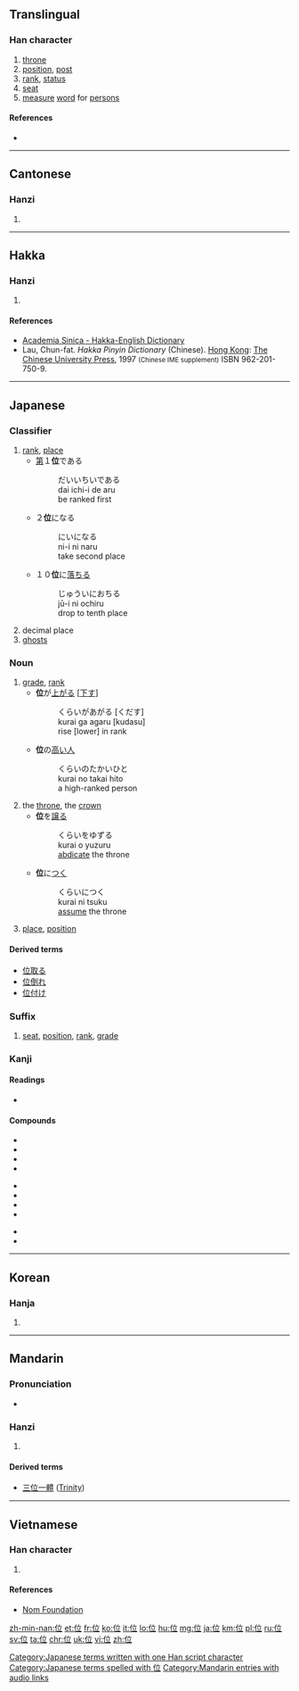 ==Translingual==
{{stroke order|type=animate}}

===Han character===
{{Han char|rn=9|rad=人|as=05|sn=7|four=2021<sub>8</sub>|canj=人卜廿 (OYT)|ids=⿰[[亻]][[立]]}}

# [[throne]]
# [[position]], [[post]]
# [[rank]], [[status]]
# [[seat]]
# [[measure]] [[word]] for [[person]]s

====References====
* {{Han ref|kx=0098.070|dkj=00503|dj=0206.180|hdz=10138.030|uh=4F4D|ud=20301|bh=A6EC|bd=42732}}

----

==Cantonese==

===Hanzi===
{{yue-hanzi|jyut=|y=wai2, wai6}}

# {{defn|lang=yue|sort=人05}}

----

==Hakka==

===Hanzi===
{{hak-hanzi|poj=[[vùi]] (vui<sup>3</sup>), [[vì]] (vi<sup>3</sup>)|gd=|hpy=vui4, vi4}}

# {{defn|lang=hak|sort=人05}}

====References====
*[http://minhakka.ling.sinica.edu.tw/bkg/hakyin/search.php?DETAIL=1&LIMIT=id=55287&dbname=su_tian_1&graph=2 Academia Sinica - Hakka-English Dictionary]
*Lau, Chun-fat. ''Hakka Pinyin Dictionary'' (Chinese). [[Hong Kong]]: [[w:Chinese University of Hong Kong|The Chinese University Press]], 1997 <small>(Chinese IME supplement)</small> ISBN 962-201-750-9.

----

==Japanese==
{{ja-see-also|位する}}

===Classifier===
{{ja-pos|い|classifier}} {{attention|ja|to fix this PoS}}
# [[rank]], [[place]]
#* [[第]]１'''位'''である
#*: だいいちいである
#*: dai ichi-i de aru
#*: be ranked first
#* ２'''位'''になる
#*: にいになる
#*: ni-i ni naru
#*: take second place
#* １０'''位'''に[[落ちる]]
#*: じゅういにおちる
#*: jū-i ni ochiru
#*: drop to tenth place
# decimal place
# [[ghost]]s

===Noun===
{{ja-noun|くらい}}

# [[grade]], [[rank]]
#* '''位'''が[[上がる]] <nowiki>[</nowiki>[[下す]]<nowiki>]</nowiki>
#*: くらいがあがる [くだす]
#*: kurai ga agaru [kudasu]
#*: rise [lower] in rank
#* '''位'''の[[高い]][[人]]
#*: くらいのたかいひと
#*: kurai no takai hito
#*: a high-ranked person
# the [[throne]], the [[crown]]
#* '''位'''を[[譲る]]
#*: くらいをゆずる
#*: kurai o yuzuru
#*: [[abdicate]] the throne
#* '''位'''に[[つく]]
#*: くらいにつく
#*: kurai ni tsuku
#*: [[assume]] the throne
# {{context|mathematics|lang=ja|sort=くらい}} [[place]], [[position]]

====Derived terms====
* [[位取る]]
* [[位倒れ]]
* [[位付け]]

===Suffix===
{{ja-pos|くらい|suffix}}
# [[seat]], [[position]], [[rank]], [[grade]]

===Kanji===
{{ja-kanji|grade=4|rs=人05}}

====Readings====
* {{ja-readings|on=[[い]] ([[i]])|kun=[[くらい]] ([[kurai]]), [[くらいする]] (位する, [[kuraisuru]])}}

====Compounds====
{{top3}}
* {{l|ja|sc=Jpan|位階|tr=いかい, ikai}}
* {{l|ja|sc=Jpan|位冠|tr=いかん, ikan}}
* {{l|ja|sc=Jpan|位官|tr=いかん, ikan}}
* {{l|ja|sc=Jpan|位記|tr=いき, iki}}
{{mid3}}
* {{l|ja|sc=Jpan|位勲|tr=いくん, ikun}}
* {{l|ja|sc=Jpan|位次|tr=いじ, iji}}
* {{l|ja|sc=Jpan|位相|tr=いそう, isō}}
* {{l|ja|sc=Jpan|位置|位置,位地|tr=いち, ichi}}
{{mid3}}
* {{l|ja|sc=Jpan|位牌|tr=いはい, ihai}}
* {{l|ja|sc=Jpan|位負|tr=くらいまけ, kuraimake}}
{{bottom}}

[[Category:Japanese terms written with one Han script character]]
[[Category:Japanese terms spelled with 位]]
----

==Korean==

===Hanja===
{{ko-hanja|hangeul=위|rv=wi|mr=wi}}

# {{defn|lang=ko|sort=人05}}

----

==Mandarin==

===Pronunciation===
* {{audio|zh-wèi.ogg|audio|lang=cmn}}

===Hanzi===
{{cmn-hanzi|pin=[[wèi]] ([[wei4]])|wg=wei<sup>4</sup>}}

# {{defn|lang=cmn|sort=人05}}

====Derived terms====
* [[三位一體]] ([[Trinity]])

[[Category:Mandarin entries with audio links]]

----

==Vietnamese==

===Han character===
{{vi-hantu|[[vị]], [[vì]]|rs=人05}}

# {{defn|lang=vi|sort=人05}}

====References====
*[http://nomfoundation.org/common/nom_details.php?codepoint=4f4d Nom Foundation]

[[zh-min-nan:位]]
[[et:位]]
[[fr:位]]
[[ko:位]]
[[it:位]]
[[lo:位]]
[[hu:位]]
[[mg:位]]
[[ja:位]]
[[km:位]]
[[pl:位]]
[[ru:位]]
[[sv:位]]
[[ta:位]]
[[chr:位]]
[[uk:位]]
[[vi:位]]
[[zh:位]]